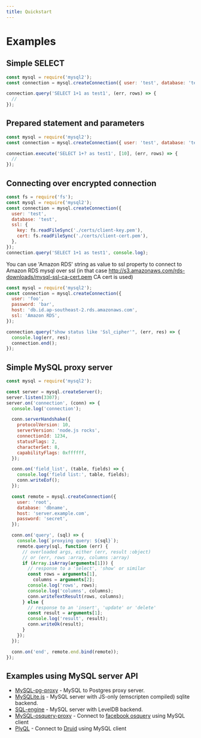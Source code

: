 ```yaml
---
title: Quickstart
---
```


# Examples

## Simple SELECT

```js
const mysql = require('mysql2');
const connection = mysql.createConnection({ user: 'test', database: 'test' });

connection.query('SELECT 1+1 as test1', (err, rows) => {
  //
});
```

## Prepared statement and parameters

```js
const mysql = require('mysql2');
const connection = mysql.createConnection({ user: 'test', database: 'test' });

connection.execute('SELECT 1+? as test1', [10], (err, rows) => {
  //
});
```

## Connecting over encrypted connection

```js
const fs = require('fs');
const mysql = require('mysql2');
const connection = mysql.createConnection({
  user: 'test',
  database: 'test',
  ssl: {
    key: fs.readFileSync('./certs/client-key.pem'),
    cert: fs.readFileSync('./certs/client-cert.pem'),
  },
});
connection.query('SELECT 1+1 as test1', console.log);
```

You can use 'Amazon RDS' string as value to ssl property to connect to Amazon RDS mysql over ssl (in that case http://s3.amazonaws.com/rds-downloads/mysql-ssl-ca-cert.pem CA cert is used)

```js
const mysql = require('mysql2');
const connection = mysql.createConnection({
  user: 'foo',
  password: 'bar',
  host: 'db.id.ap-southeast-2.rds.amazonaws.com',
  ssl: 'Amazon RDS',
});

connection.query("show status like 'Ssl_cipher'", (err, res) => {
  console.log(err, res);
  connection.end();
});
```

## Simple MySQL proxy server

```js
const mysql = require('mysql2');

const server = mysql.createServer();
server.listen(3307);
server.on('connection', (conn) => {
  console.log('connection');

  conn.serverHandshake({
    protocolVersion: 10,
    serverVersion: 'node.js rocks',
    connectionId: 1234,
    statusFlags: 2,
    characterSet: 8,
    capabilityFlags: 0xffffff,
  });

  conn.on('field_list', (table, fields) => {
    console.log('field list:', table, fields);
    conn.writeEof();
  });

  const remote = mysql.createConnection({
    user: 'root',
    database: 'dbname',
    host: 'server.example.com',
    password: 'secret',
  });

  conn.on('query', (sql) => {
    console.log(`proxying query: ${sql}`);
    remote.query(sql, function (err) {
      // overloaded args, either (err, result :object)
      // or (err, rows :array, columns :array)
      if (Array.isArray(arguments[1])) {
        // response to a 'select', 'show' or similar
        const rows = arguments[1],
          columns = arguments[2];
        console.log('rows', rows);
        console.log('columns', columns);
        conn.writeTextResult(rows, columns);
      } else {
        // response to an 'insert', 'update' or 'delete'
        const result = arguments[1];
        console.log('result', result);
        conn.writeOk(result);
      }
    });
  });

  conn.on('end', remote.end.bind(remote));
});
```

## Examples using MySQL server API

- [MySQL-pg-proxy](https://github.com/sidorares/mysql-pg-proxy) - MySQL to Postgres proxy server.
- [MySQLite.js](https://github.com/sidorares/mysqlite.js) - MySQL server with JS-only (emscripten compiled) sqlite backend.
- [SQL-engine](https://github.com/eugeneware/sql-engine) - MySQL server with LevelDB backend.
- [MySQL-osquery-proxy](https://github.com/sidorares/mysql-osquery-proxy) - Connect to [facebook osquery](https://osquery.io/) using MySQL client
- [PlyQL](https://github.com/implydata/plyql) - Connect to [Druid](http://druid.io/) using MySQL client
